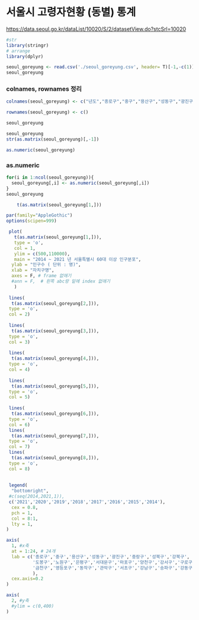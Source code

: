 # **서울시 고령자현황 (동별) 통계**

<https://data.seoul.go.kr/dataList/10020/S/2/datasetView.do?stcSrl=10020>

```r
#str
library(stringr)
# arrange
library(dplyr)
```

```r
seoul_goreyung <- read.csv('./seoul_goreyung.csv', header= T)[-1,-c(1)]
seoul_goreyung
```

### colnames, rownames 정리

```r
colnames(seoul_goreyung) <- c("년도","종로구","중구","용산구","성동구","광진구","동대문구","중랑구","성북구","강북구","도봉구","노원구","은평구","서대문구","마포구","양천구","강서구","구로구", "금천구", "영등포구" ,"동작구","관악구","서초구","강남구","송파구","강동구")

rownames(seoul_goreyung) <- c()
```

```r
seoul_goreyung
```

```r
seoul_goreyung
str(as.matrix(seoul_goreyung)[,-1])

as.numeric(seoul_goreyung)
```

### as.numeric

```r
for(i in 1:ncol(seoul_goreyung)){
  seoul_goreyung[,i] <- as.numeric(seoul_goreyung[,i])
}
seoul_goreyung
```

```r
    t(as.matrix(seoul_goreyung[1,]))
```

```r

par(family="AppleGothic")
options(scipen=999)

 plot(
   t(as.matrix(seoul_goreyung[1,])),
   type = 'o',
   col = 1,
   ylim = c(500,110000),
   main = "2014 ~ 2021 년 서울특별시 60대 이상 인구분포",
  ylab = "인구수 ( 단위 : 명)",
  xlab = "자치구명",
  axes = F, # frame 없애기
  #ann = F,  # 왼쪽 abc랑 밑에 index 없애기
   )
 
 lines(
  t(as.matrix(seoul_goreyung[2,])),
 type = 'o', 
 col = 2)
 
 lines(
  t(as.matrix(seoul_goreyung[3,])),
 type = 'o', 
 col = 3)
 
 lines(
  t(as.matrix(seoul_goreyung[4,])),
 type = 'o', 
 col = 4)
 
 lines(
  t(as.matrix(seoul_goreyung[5,])),
 type = 'o', 
 col = 5)
 
 lines(
  t(as.matrix(seoul_goreyung[6,])),
 type = 'o', 
 col = 6)
 lines(
  t(as.matrix(seoul_goreyung[7,])),
 type = 'o', 
 col = 7)
 lines(
  t(as.matrix(seoul_goreyung[8,])),
 type = 'o', 
 col = 8)
 
 
 legend(
  "bottomright",
 #c(seq(2014,2021,1)),
 c('2021','2020','2019','2018','2017','2016','2015','2014'),
  cex = 0.8, 
  pch = 1, 
  col = 8:1, 
  lty = 1,
)

axis(  
  1, #x축
  at = 1:24, # 24개 
  lab = c('종로구','중구','용산구','성동구','광진구','중랑구','성북구','강북구',
          '도봉구','노원구','은평구','서대문구','마포구','양천구','강서구','구로구',
          '금천구','영등포구','동작구','관악구','서초구','강남구','송파구','강동구'
          ),
  cex.axis=0.2
)

axis(
  2, #y축
  #ylim = c(0,400)
)
 

```
